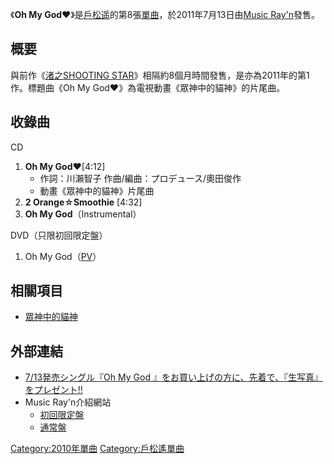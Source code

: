 {{Unreferenced|time=2019-09-15T00:44:48+00:00}}
{{Infobox Single 
| Name  = Oh My God♥
| Artist         = [[戶松遥|戶松遥]]
| Album          = 
| A-side         = 
| B-side         = やさしき日々
| Released       = 2011年7月13日
| Format         = [[單曲|單曲]]
| Recorded       = 2011年（{{JPN}}）
| Genre          = [[J-POP|J-POP]]（[[動畫歌曲|動畫歌曲]]）
| Length         = 13分21秒
| Label          = [[Music_Ray'n|Music Ray'n]]
| Writer         = 
| Producer       =
| Certification  =
| Chart position = 
| Last single    = [[Baby_Baby_Love|Baby Baby Love]]<br/>（2010年）
| This single    = '''Oh My God♥'''<br/>（2011年）
| Next single    = [[Q&A_リサイタル!|Q&A リサイタル!]]（2012年） 
}}

《'''Oh My God♥'''》是[[戶松遥|戶松遥]]的第8張[[單曲|單曲]]，於2011年7月13日由[[Music_Ray'n|Music Ray'n]]發售。

== 概要 ==
與前作《[[渚之SHOOTING_STAR|渚之SHOOTING STAR]]》相隔約8個月時間發售，是亦為2011年的第1作。標題曲《Oh My God♥》為電視動畫《眾神中的貓神》的片尾曲。

== 收錄曲 ==
; CD
# '''Oh My God♥'''[4:12]
#*作詞：川瀨智子 作曲/編曲：プロデュース/奧田俊作
#*動畫《眾神中的貓神》片尾曲
# '''2 Orange☆Smoothie''' [4:32]
# '''Oh My God'''（Instrumental）

; DVD（只限初回限定盤）
# Oh My God（[[音樂影片|PV]]）

== 相關項目 ==
* [[眾神中的貓神|眾神中的貓神]]

== 外部連結 ==
* [http://www.sonymusic.co.jp/artist/harukatomatsu/info/372944 7/13発売シングル『Oh My God 』をお買い上げの方に、先着で、『生写真』をプレゼント!!]{{Wayback|url=http://www.sonymusic.co.jp/artist/harukatomatsu/info/372944 |date=20140330113158 }}
* Music Ray'n介紹網站
** [http://www.sonymusic.co.jp/Music/Arch/MR/harukatomatsu/SMCL-241/index.html 初回限定盤]{{Wayback|url=http://www.sonymusic.co.jp/Music/Arch/MR/harukatomatsu/SMCL-241/index.html |date=20120531063613 }}
** [http://www.sonymusic.co.jp/Music/Arch/MR/harukatomatsu/SMCL-243/index.html 通常盤]{{Wayback|url=http://www.sonymusic.co.jp/Music/Arch/MR/harukatomatsu/SMCL-243/index.html |date=20160304211139 }}

{{戶松遥}}
{{DEFAULTSORT:Oh My God♥}}
[[Category:2010年單曲|Category:2010年單曲]]
[[Category:戶松遙單曲|Category:戶松遙單曲]]
{{single-stub}}